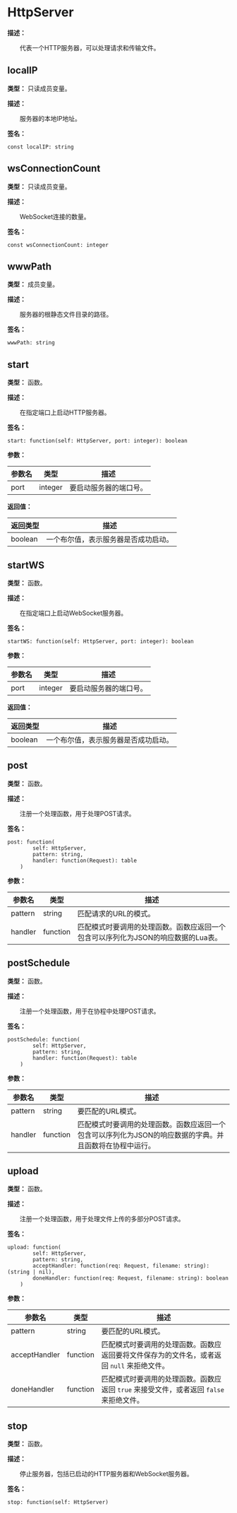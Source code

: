 
# HttpServer

**描述：**

&emsp;&emsp;代表一个HTTP服务器，可以处理请求和传输文件。

## localIP

**类型：** 只读成员变量。

**描述：**

&emsp;&emsp;服务器的本地IP地址。

**签名：**
```tl
const localIP: string
```

## wsConnectionCount

**类型：** 只读成员变量。

**描述：**

&emsp;&emsp;WebSocket连接的数量。

**签名：**
```tl
const wsConnectionCount: integer
```

## wwwPath

**类型：** 成员变量。

**描述：**

&emsp;&emsp;服务器的根静态文件目录的路径。

**签名：**
```tl
wwwPath: string
```

## start

**类型：** 函数。

**描述：**

&emsp;&emsp;在指定端口上启动HTTP服务器。

**签名：**
```tl
start: function(self: HttpServer, port: integer): boolean
```

**参数：**

| 参数名 | 类型 | 描述 |
| --- | --- | --- |
| port | integer | 要启动服务器的端口号。 |

**返回值：**

| 返回类型 | 描述 |
| --- | --- |
| boolean | 一个布尔值，表示服务器是否成功启动。 |

## startWS

**类型：** 函数。

**描述：**

&emsp;&emsp;在指定端口上启动WebSocket服务器。

**签名：**
```tl
startWS: function(self: HttpServer, port: integer): boolean
```

**参数：**

| 参数名 | 类型 | 描述 |
| --- | --- | --- |
| port | integer | 要启动服务器的端口号。 |

**返回值：**

| 返回类型 | 描述 |
| --- | --- |
| boolean | 一个布尔值，表示服务器是否成功启动。 |

## post

**类型：** 函数。

**描述：**

&emsp;&emsp;注册一个处理函数，用于处理POST请求。

**签名：**
```tl
post: function(
		self: HttpServer,
		pattern: string,
		handler: function(Request): table
	)
```

**参数：**

| 参数名 | 类型 | 描述 |
| --- | --- | --- |
| pattern | string | 匹配请求的URL的模式。 |
| handler | function | 匹配模式时要调用的处理函数。函数应返回一个包含可以序列化为JSON的响应数据的Lua表。 |

## postSchedule

**类型：** 函数。

**描述：**

&emsp;&emsp;注册一个处理函数，用于在协程中处理POST请求。

**签名：**
```tl
postSchedule: function(
		self: HttpServer,
		pattern: string,
		handler: function(Request): table
	)
```

**参数：**

| 参数名 | 类型 | 描述 |
| --- | --- | --- |
| pattern | string | 要匹配的URL模式。 |
| handler | function | 匹配模式时要调用的处理函数。函数应返回一个包含可以序列化为JSON的响应数据的字典。并且函数将在协程中运行。 |

## upload

**类型：** 函数。

**描述：**

&emsp;&emsp;注册一个处理函数，用于处理文件上传的多部分POST请求。

**签名：**
```tl
upload: function(
		self: HttpServer,
		pattern: string,
		acceptHandler: function(req: Request, filename: string): (string | nil),
		doneHandler: function(req: Request, filename: string): boolean
	)
```

**参数：**

| 参数名 | 类型 | 描述 |
| --- | --- | --- |
| pattern | string | 要匹配的URL模式。 |
| acceptHandler | function | 匹配模式时要调用的处理函数。函数应返回要将文件保存为的文件名，或者返回 `null` 来拒绝文件。 |
| doneHandler | function | 匹配模式时要调用的处理函数。函数应返回 `true` 来接受文件，或者返回 `false` 来拒绝文件。 |

## stop

**类型：** 函数。

**描述：**

&emsp;&emsp;停止服务器，包括已启动的HTTP服务器和WebSocket服务器。

**签名：**
```tl
stop: function(self: HttpServer)
```